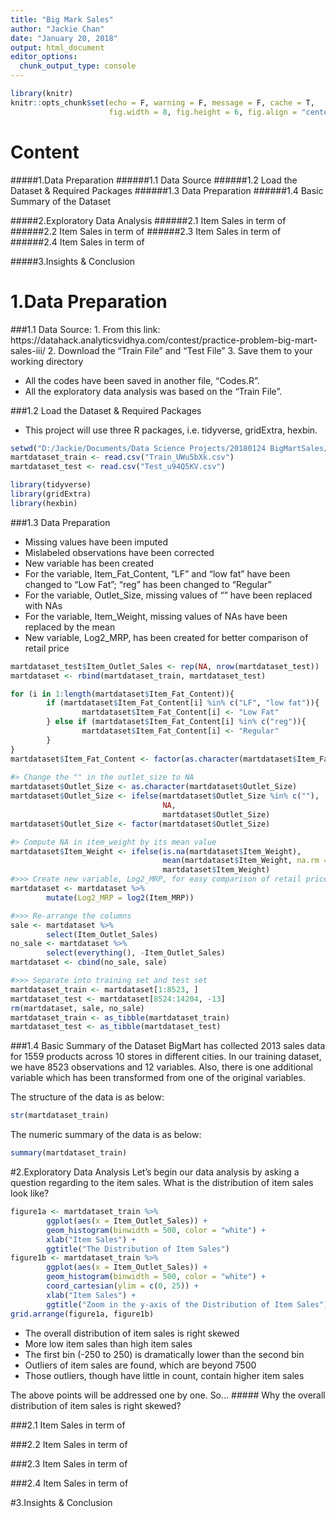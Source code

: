 ---
title: "Big Mark Sales"
author: "Jackie Chan"
date: "January 20, 2018"
output: html_document
editor_options: 
  chunk_output_type: console
---

```{r setup, include=FALSE}
library(knitr)
knitr::opts_chunk$set(echo = F, warning = F, message = F, cache = T, 
                      fig.width = 8, fig.height = 6, fig.align = "center")
```

# Content
#####1.Data Preparation
######1.1 Data Source
######1.2 Load the Dataset & Required Packages
######1.3 Data Preparation
######1.4 Basic Summary of the Dataset

#####2.Exploratory Data Analysis
######2.1 Item Sales in term of
######2.2 Item Sales in term of
######2.3 Item Sales in term of
######2.4 Item Sales in term of

#####3.Insights & Conclusion

# 1.Data Preparation

###1.1 Data Source: 
1. From this link: https://datahack.analyticsvidhya.com/contest/practice-problem-big-mart-sales-iii/
2. Download the "Train File" and "Test File"
3. Save them to your working directory

* All the codes have been saved in another file, "Codes.R".
* All the exploratory data analysis was based on the "Train File".

###1.2 Load the Dataset & Required Packages

* This project will use three R packages, i.e. tidyverse, gridExtra, hexbin.

```{r Load Dataset}
setwd("D:/Jackie/Documents/Data Science Projects/20180124 BigMartSales/2. Prepared Data")
martdataset_train <- read.csv("Train_UWu5bXk.csv")
martdataset_test <- read.csv("Test_u94Q5KV.csv")
```

```{r Load Package}
library(tidyverse)
library(gridExtra)
library(hexbin)
```

###1.3 Data Preparation

* Missing values have been imputed
* Mislabeled observations have been corrected
* New variable has been created
* For the variable, Item_Fat_Content, "LF" and "low fat" have been changed to "Low Fat"; "reg" has been changed to "Regular"
* For the variable, Outlet_Size, missing values of "" have been replaced with NAs
* For the variable, Item_Weight, missing values of NAs have been replaced by the mean
* New variable, Log2_MRP, has been created for better comparison of retail price

```{r Data Preparation}
martdataset_test$Item_Outlet_Sales <- rep(NA, nrow(martdataset_test))
martdataset <- rbind(martdataset_train, martdataset_test)

for (i in 1:length(martdataset$Item_Fat_Content)){
        if (martdataset$Item_Fat_Content[i] %in% c("LF", "low fat")){
                martdataset$Item_Fat_Content[i] <- "Low Fat"    
        } else if (martdataset$Item_Fat_Content[i] %in% c("reg")){
                martdataset$Item_Fat_Content[i] <- "Regular"
        }
}
martdataset$Item_Fat_Content <- factor(as.character(martdataset$Item_Fat_Content))
                                       
#> Change the "" in the outlet_size to NA
martdataset$Outlet_Size <- as.character(martdataset$Outlet_Size)
martdataset$Outlet_Size <- ifelse(martdataset$Outlet_Size %in% c(""), 
                                  NA, 
                                  martdataset$Outlet_Size)
martdataset$Outlet_Size <- factor(martdataset$Outlet_Size)

#> Compute NA in item_weight by its mean value
martdataset$Item_Weight <- ifelse(is.na(martdataset$Item_Weight), 
                                  mean(martdataset$Item_Weight, na.rm = T), 
                                  martdataset$Item_Weight)
#>>> Create new variable, Log2_MRP, for easy comparison of retail price
martdataset <- martdataset %>%
        mutate(Log2_MRP = log2(Item_MRP))

#>>> Re-arrange the columns
sale <- martdataset %>% 
        select(Item_Outlet_Sales)
no_sale <- martdataset %>% 
        select(everything(), -Item_Outlet_Sales)
martdataset <- cbind(no_sale, sale)

#>>> Separate into training set and test set
martdataset_train <- martdataset[1:8523, ]
martdataset_test <- martdataset[8524:14204, -13]
rm(martdataset, sale, no_sale)
martdataset_train <- as_tibble(martdataset_train)
martdataset_test <- as_tibble(martdataset_test)
```

###1.4 Basic Summary of the Dataset
BigMart has collected 2013 sales data for 1559 products across 10 stores in different cities. In our training dataset, we have 8523 observations and 12 variables. Also, there is one additional variable which has been transformed from one of the original variables.

The structure of the data is as below:
```{r head of data}
str(martdataset_train)
```

The numeric summary of the data is as below:
```{r numeric summary}
summary(martdataset_train)
```

#2.Exploratory Data Analysis
Let's begin our data analysis by asking a question regarding to the item sales. What is the distribution of item sales look like?
```{r distribution of item sales}
figure1a <- martdataset_train %>% 
        ggplot(aes(x = Item_Outlet_Sales)) +
        geom_histogram(binwidth = 500, color = "white") +
        xlab("Item Sales") +
        ggtitle("The Distribution of Item Sales")
figure1b <- martdataset_train %>% 
        ggplot(aes(x = Item_Outlet_Sales)) +
        geom_histogram(binwidth = 500, color = "white") +
        coord_cartesian(ylim = c(0, 25)) + 
        xlab("Item Sales") +
        ggtitle("Zoom in the y-axis of the Distribution of Item Sales")
grid.arrange(figure1a, figure1b)
```

* The overall distribution of item sales is right skewed
* More low item sales than high item sales
* The first bin (-250 to 250) is dramatically lower than the second bin
* Outliers of item sales are found, which are beyond 7500
* Those outliers, though have little in count, contain higher item sales

The above points will be addressed one by one. So...
##### Why the overall distribution of item sales is right skewed?

###2.1 Item Sales in term of

###2.2 Item Sales in term of

###2.3 Item Sales in term of

###2.4 Item Sales in term of

#3.Insights & Conclusion
